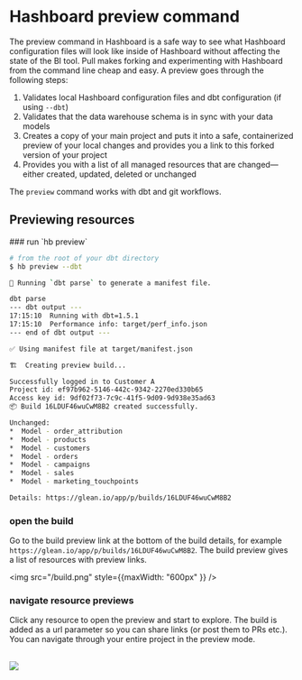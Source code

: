
# Hashboard preview command

The preview command in Hashboard is a safe way to see what Hashboard configuration files will look like inside of Hashboard without affecting the state of the BI tool.  Pull makes forking and experimenting with Hashboard from the command line cheap and easy.  A preview goes through the following steps:

1. Validates local Hashboard configuration files and dbt configuration (if using `--dbt`)
2. Validates that the data warehouse schema is in sync with your data models
3. Creates a copy of your main project and puts it into a safe, containerized preview of your local changes and provides you a link to this forked version of your project
4. Provides you with a list of all managed resources that are changed—either created, updated, deleted or unchanged

The `preview` command works with dbt and git workflows.
<br />
<Cards>
  <Card arrow icon=" " title="dbt workflows" href="/docs/data-ops/dbt-integration" />
  <Card arrow icon=" " title="git workflows" href="/docs/data-ops/git-integration" />
</Cards>


## Previewing resources

<Steps>
### run `hb preview`

```bash {30}
# from the root of your dbt directory
$ hb preview --dbt

🐇 Running `dbt parse` to generate a manifest file.

dbt parse
--- dbt output ---
17:15:10  Running with dbt=1.5.1
17:15:10  Performance info: target/perf_info.json
--- end of dbt output ---

✅ Using manifest file at target/manifest.json

🏗️  Creating preview build...

Successfully logged in to Customer A
Project id: ef97b962-5146-442c-9342-2270ed330b65
Access key id: 9df02f73-7c9c-41f5-9d09-9d938e35ad63
📦 Build 16LDUF46wuCwM8B2 created successfully.

Unchanged:
*  Model - order_attribution
*  Model - products
*  Model - customers
*  Model - orders
*  Model - campaigns
*  Model - sales
*  Model - marketing_touchpoints

Details: https://glean.io/app/p/builds/16LDUF46wuCwM8B2
```

### open the build

Go to the build preview link at the bottom of the build details, for example `https://glean.io/app/p/builds/16LDUF46wuCwM8B2`. The build preview gives a list of resources with preview links.
<br />

<img src="/build.png" style={{maxWidth: "600px" }} />


### navigate resource previews

Click any resource to open the preview and start to explore.  The build is added as a url parameter so you can share links (or post them to PRs etc.).  You can navigate through your entire project in the preview mode.

<br />

<img src="/preview.png" />

</Steps>
